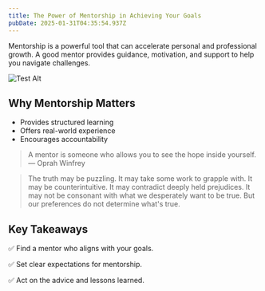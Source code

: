 ```yaml
---
title: The Power of Mentorship in Achieving Your Goals
pubDate: 2025-01-31T04:35:54.937Z
---
```


Mentorship is a powerful tool that can accelerate personal and professional growth. A good mentor provides guidance, motivation, and support to help you navigate challenges.

![Test Alt](/images/photo-1449100840062-49e9aca7c8ec.jpeg "Test Caption")

## Why Mentorship Matters

* Provides structured learning
* Offers real-world experience
* Encourages accountability

> A mentor is someone who allows you to see the hope inside yourself. — Oprah Winfrey

<Blockquote author="Carl Sagan" source="Wonder and Skepticism">
  The truth may be puzzling. It may take some work to grapple with. It may be
  counterintuitive. It may contradict deeply held prejudices. It may not be
  consonant with what we desperately want to be true. But our preferences do not
  determine what's true.
</Blockquote>

## Key Takeaways

✅ Find a mentor who aligns with your goals.

✅ Set clear expectations for mentorship.

✅ Act on the advice and lessons learned.
